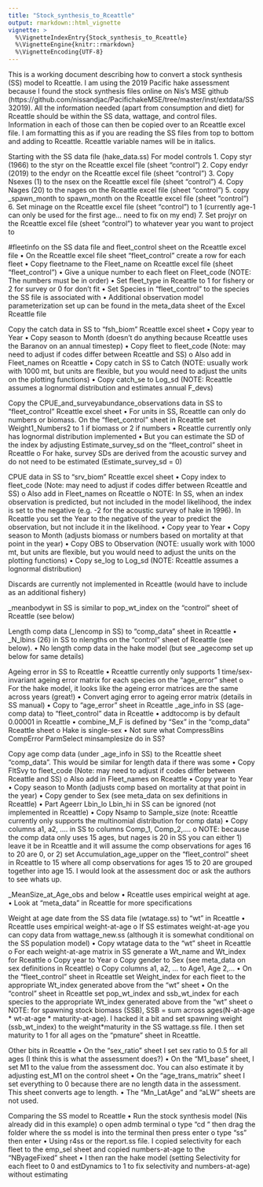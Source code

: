 ```yaml
---
title: "Stock_synthesis_to_Rceattle"
output: rmarkdown::html_vignette
vignette: >
  %\VignetteIndexEntry{Stock_synthesis_to_Rceattle}
  %\VignetteEngine{knitr::rmarkdown}
  %\VignetteEncoding{UTF-8}
---
```


This is a working document describing how to convert a stock synthesis (SS) model to Rceattle. I am using the 2019 Pacific hake assessment because I found the stock synthesis files online on Nis’s MSE github (https://github.com/nissandjac/PacifichakeMSE/tree/master/inst/extdata/SS32019). All the information needed (apart from consumption and diet) for Rceattle should be within the SS data, wattage, and control files. Information in each of those can then be copied over to an Rceattle excel file. I am formatting this as if you are reading the SS files from top to bottom and adding to Rceattle. Rceattle variable names will be in italics.

Starting with the SS data file (hake_data.ss) 
For model controls
1.	Copy styr (1966) to the styr on the Rceattle excel file (sheet “control”)
2.	Copy endyr (2019) to the endyr on the Rceattle excel file (sheet “control”)
3.	Copy Nsexes (1) to the nsex on the Rceattle excel file (sheet “control”)
4.	Copy Nages (20) to the nages on the Rceattle excel file (sheet “control”)
5.	copy _spawn_month to spawn_month on the Rceattle excel file (sheet “control”)
6.	Set minage on the Rceattle excel file (sheet “control”) to 1 (currently age-1 can only be used for the first age… need to fix on my end)
7.	Set projyr on the Rceattle excel file (sheet “control”) to whatever year you want to project to

#fleetinfo on the SS data file and fleet_control sheet on the Rceattle excel file
•	On the Rceattle excel file sheet “fleet_control” create a row for each fleet 
•	Copy fleetname to the Fleet_name on Rceattle excel file (sheet “fleet_control”)
•	Give a unique number to each fleet on Fleet_code (NOTE: The numbers must be in order)
•	Set fleet_type in Rceattle to 1 for fishery or 2 for survey or 0 for don’t fit
•	Set Species in “fleet_control” to the species the SS file is associated with
•	Additional observation model parameterization set up can be found in the meta_data sheet of the Excel Rceattle file

Copy the catch data in SS to “fsh_biom” Rceattle excel sheet
•	Copy year to Year
•	Copy season to Month (doesn’t do anything because Rceattle uses the Baranov on an annual timestep)
•	Copy fleet to fleet_code (Note: may need to adjust if codes differ between Rceattle and SS)
o	Also add in Fleet_names on Rceattle
•	Copy catch in SS to Catch (NOTE: usually work with 1000 mt, but units are flexible, but you would need to adjust the units on the plotting functions)
•	Copy catch_se to Log_sd (NOTE: Rceattle assumes a lognormal distribution and estimates annual F_devs)

Copy the CPUE_and_surveyabundance_observations data in SS to “fleet_control” Rceattle excel sheet
•	For units in SS, Rceattle can only do numbers or biomass. On the “fleet_control” sheet in Rceattle set Weight1_Numbers2 to 1 if biomass or 2 if numbers
•	Rceattle currently only has lognormal distribution implemented
•	But you can estimate the SD of the index by adjusting Estimate_survey_sd on the “fleet_control” sheet in Rceattle
o	For hake, survey SDs are derived from the acoustic survey and do not need to be estimated (Estimate_survey_sd
 = 0)

CPUE data in SS to “srv_biom” Rceattle excel sheet
•	Copy index to fleet_code (Note: may need to adjust if codes differ between Rceattle and SS)
o	Also add in Fleet_names on Rceattle
o	NOTE: In SS, when an index observation is predicted, but not included in the model likelihood, the index is set to the negative (e.g. -2 for the acoustic survey of hake in 1996). In Rceattle you set the Year to the negative of the year to predict the observation, but not include it in the likelihood.
•	Copy year to Year
•	Copy season to Month (adjusts biomass or numbers based on mortality at that point in the year)
•	Copy OBS to Observation (NOTE: usually work with 1000 mt, but units are flexible, but you would need to adjust the units on the plotting functions)
•	Copy se_log to Log_sd (NOTE: Rceattle assumes a lognormal distribution) 

Discards are currently not implemented in Rceattle (would have to include as an additional fishery)

_meanbodywt in SS is similar to pop_wt_index on the “control” sheet of Rceattle (see below)

Length comp data (_lencomp in SS) to “comp_data” sheet in Rceattle
•	_N_lbins (26) in SS to nlengths on the “control” sheet of Rceattle (see below). 
•	No length comp data in the hake model (but see _agecomp set up below for same details)

Ageing error in SS to Rceattle
•	Rceattle currently only supports 1 time/sex-invariant ageing error matrix for each species on the “age_error” sheet
o	For the hake model, it looks like the ageing error matrices are the same across years (great!)
•	Convert aging error to ageing error matrix (details in SS manual)
•	Copy to “age_error” sheet in Rceattle
_age_info in SS (age-comp data) to “fleet_control” data in Rceattle
•	addtocomp is by default 0.00001 in Rceattle
•	combine_M_F is defined by “Sex” in the “comp_data” Rceattle sheet
o	Hake is single-sex
•	Not sure what CompressBins	CompError	ParmSelect	minsamplesize do in SS?

Copy age comp data (under _age_info in SS) to the Rceattle sheet “comp_data”. This would be similar for length data if there was some
•	Copy FltSvy to fleet_code (Note: may need to adjust if codes differ between Rceattle and SS)
o	Also add in Fleet_names on Rceattle
•	Copy year to Year
•	Copy season to Month (adjusts comp based on mortality at that point in the year)
•	Copy gender to Sex (see meta_data on sex definitions in Rceattle)
•	Part	Ageerr	Lbin_lo	Lbin_hi in SS can be ignored (not implemented in Rceattle)
•	Copy Nsamp to Sample_size (note: Rceattle currently only supports the multinomial distribution for comp data)
•	Copy columns a1, a2, …. in SS to columns Comp_1, Comp_2,….
o	NOTE: because the comp data only uses 15 ages, but nages is 20 in SS you can either 1) leave it be in Rceattle and it will assume the comp observations for ages 16 to 20 are 0, or 2) set Accumulation_age_upper on the “fleet_control” sheet in Rceattle to 15 where all comp observations for ages 15 to 20 are grouped together into age 15. I would look at the assessment doc or ask the authors to see whats up.

_MeanSize_at_Age_obs and below
•	Rceattle uses empirical weight at age.
•	Look at “meta_data” in Rceattle for more specifications

Weight at age date from the SS data file (wtatage.ss) to “wt” in Rceattle
•	Rceattle uses empirical weight-at-age
o	If SS estimates weight-at-age you can copy data from wattage_new.ss (although it is somewhat conditional on the SS population model)
•	Copy wtatage data to the “wt” sheet in Rceattle
o	For each weight-at-age matrix in SS generate a Wt_name and Wt_index for Rceattle
o	Copy year to Year
o	Copy gender to Sex (see meta_data on sex definitions in Rceattle) 
o	Copy columns a1, a2, … to Age1, Age 2,…
•	On the “fleet_control” sheet in Rceattle set Weight_index for each fleet to the appropriate Wt_index generated above from the “wt” sheet
•	On the “control” sheet in Rceattle set pop_wt_index and ssb_wt_index for each species to the appropriate Wt_index generated above from the “wt” sheet
o	NOTE: for spawning stock biomass (SSB), SSB = sum across ages(N-at-age * wt-at-age * maturity-at-age). I hacked it a bit and set spawning weight (ssb_wt_index) to the weight*maturity in the SS wattage.ss file. I then set maturity to 1 for all ages on the “pmature” sheet in Rceattle.

Other bits in Rceattle
•	On the “sex_ratio” sheet I set sex ratio to 0.5 for all ages (I think this is what the assessment does?)
•	On the “M1_base” sheet, I set M1 to the value from the assessment doc. You can also estimate it by adjusting est_M1
 on the control sheet
•	On the “age_trans_matrix” sheet I set everything to 0 because there are no length data in the assessment. This sheet converts age to length. 
•	The “Mn_LatAge” and “aLW” sheets are not used.

Comparing the SS model to Rceattle
•	Run the stock synthesis model (Nis already did in this example)
o	open admb terminal
o	type “cd “ then drag the folder where the ss model is into the terminal then press enter
o	type “ss” then enter
•	Using r4ss or the report.ss file. I copied selectivity for each fleet to the emp_sel sheet and copied numbers-at-age to the “NByageFixed” sheet
•	I then ran the hake model (setting Selectivity for each fleet to 0 and estDynamics to 1 to fix selectivity and numbers-at-age) without estimating
